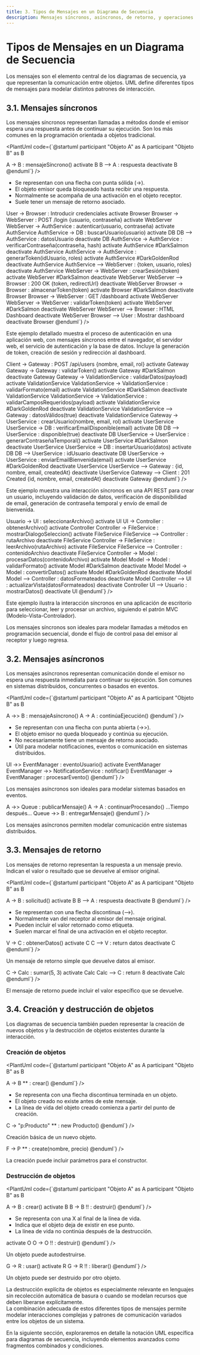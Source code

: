 ```yaml
---
title: 3. Tipos de Mensajes en un Diagrama de Secuencia
description: Mensajes síncronos, asíncronos, de retorno, y operaciones de creación y destrucción en UML
---
```



# Tipos de Mensajes en un Diagrama de Secuencia

Los mensajes son el elemento central de los diagramas de secuencia, ya que representan la comunicación entre objetos. UML define diferentes tipos de mensajes para modelar distintos patrones de interacción.

## 3.1. Mensajes síncronos

Los mensajes síncronos representan llamadas a métodos donde el emisor espera una respuesta antes de continuar su ejecución. Son los más comunes en la programación orientada a objetos tradicional.

<PlantUml code={`@startuml
participant "Objeto A" as A
participant "Objeto B" as B

A -> B : mensajeSíncrono()
activate B
B --> A : respuesta
deactivate B
@enduml`} />

<div>
  <ul>
    <li>Se representan con una flecha con punta sólida (→).</li>
    <li>El objeto emisor queda bloqueado hasta recibir una respuesta.</li>
    <li>Normalmente se acompaña de una activación en el objeto receptor.</li>
    <li>Suele tener un mensaje de retorno asociado.</li>
  </ul>
</div>

<Tabs>
  <TabItem label="Aplicación web">
    <div>
      <PlantUml code={`@startuml
actor "Usuario" as User
participant "Navegador" as Browser
participant "Servidor Web" as WebServer
participant "Servicio de Autenticación" as AuthService
database "Base de Datos" as DB

User -> Browser : Introducir credenciales
activate Browser
Browser -> WebServer : POST /login {usuario, contraseña}
activate WebServer
WebServer -> AuthService : autenticar(usuario, contraseña)
activate AuthService
AuthService -> DB : buscarUsuario(usuario)
activate DB
DB --> AuthService : datosUsuario
deactivate DB
AuthService -> AuthService : verificarContraseña(contraseña, hash)
activate AuthService #DarkSalmon
deactivate AuthService
AuthService -> AuthService : generarToken(idUsuario, roles)
activate AuthService #DarkGoldenRod
deactivate AuthService
AuthService --> WebServer : {token, usuario, roles}
deactivate AuthService
WebServer -> WebServer : crearSesión(token)
activate WebServer #DarkSalmon
deactivate WebServer
WebServer --> Browser : 200 OK {token, redirectUrl}
deactivate WebServer
Browser -> Browser : almacenarToken(token)
activate Browser #DarkSalmon
deactivate Browser
Browser -> WebServer : GET /dashboard
activate WebServer
WebServer -> WebServer : validarToken(token)
activate WebServer #DarkSalmon
deactivate WebServer
WebServer --> Browser : HTML Dashboard
deactivate WebServer
Browser --> User : Mostrar dashboard
deactivate Browser
@enduml`} />
      <p>Este ejemplo detallado muestra el proceso de autenticación en una aplicación web, con mensajes síncronos entre el navegador, el servidor web, el servicio de autenticación y la base de datos. Incluye la generación de token, creación de sesión y redirección al dashboard.</p>
    </div>
  </TabItem>
  
  <TabItem label="API REST">
    <div>
      <PlantUml code={`@startuml
participant "Cliente API" as Client
participant "API Gateway" as Gateway
participant "Servicio de Usuarios" as UserService
participant "Servicio de Validación" as ValidationService
database "Base de Datos" as DB

Client -> Gateway : POST /api/users {nombre, email, rol}
activate Gateway
Gateway -> Gateway : validarToken()
activate Gateway #DarkSalmon
deactivate Gateway
Gateway -> ValidationService : validarDatos(payload)
activate ValidationService
ValidationService -> ValidationService : validarFormato(email)
activate ValidationService #DarkSalmon
deactivate ValidationService
ValidationService -> ValidationService : validarCamposRequeridos(payload)
activate ValidationService #DarkGoldenRod
deactivate ValidationService
ValidationService --> Gateway : datosVálidos(true)
deactivate ValidationService
Gateway -> UserService : crearUsuario(nombre, email, rol)
activate UserService
UserService -> DB : verificarEmailDisponible(email)
activate DB
DB --> UserService : disponible(true)
deactivate DB
UserService -> UserService : generarContraseñaTemporal()
activate UserService #DarkSalmon
deactivate UserService
UserService -> DB : insertarUsuario(datos)
activate DB
DB --> UserService : idUsuario
deactivate DB
UserService -> UserService : enviarEmailBienvenida(email)
activate UserService #DarkGoldenRod
deactivate UserService
UserService --> Gateway : {id, nombre, email, createdAt}
deactivate UserService
Gateway --> Client : 201 Created {id, nombre, email, createdAt}
deactivate Gateway
@enduml`} />
      <p>Este ejemplo muestra una interacción síncronos en una API REST para crear un usuario, incluyendo validación de datos, verificación de disponibilidad de email, generación de contraseña temporal y envío de email de bienvenida.</p>
    </div>
  </TabItem>
  
  <TabItem label="Aplicación de escritorio">
    <div>
      <PlantUml code={`@startuml
actor Usuario
participant "Interfaz de Usuario" as UI
participant "Controlador" as Controller
participant "Modelo" as Model
participant "Servicio de Archivos" as FileService

Usuario -> UI : seleccionarArchivo()
activate UI
UI -> Controller : obtenerArchivo()
activate Controller
Controller -> FileService : mostrarDialogoSeleccion()
activate FileService
FileService --> Controller : rutaArchivo
deactivate FileService
Controller -> FileService : leerArchivo(rutaArchivo)
activate FileService
FileService --> Controller : contenidoArchivo
deactivate FileService
Controller -> Model : procesarDatos(contenidoArchivo)
activate Model
Model -> Model : validarFormato()
activate Model #DarkSalmon
deactivate Model
Model -> Model : convertirDatos()
activate Model #DarkGoldenRod
deactivate Model
Model --> Controller : datosFormateados
deactivate Model
Controller --> UI : actualizarVista(datosFormateados)
deactivate Controller
UI --> Usuario : mostrarDatos()
deactivate UI
@enduml`} />
      <p>Este ejemplo ilustra la interacción síncronos en una aplicación de escritorio para seleccionar, leer y procesar un archivo, siguiendo el patrón MVC (Modelo-Vista-Controlador).</p>
    </div>
  </TabItem>
</Tabs>

<Aside type="tip">
  Los mensajes síncronos son ideales para modelar llamadas a métodos en programación secuencial, donde el flujo de control pasa del emisor al receptor y luego regresa.
</Aside>

## 3.2. Mensajes asíncronos

Los mensajes asíncronos representan comunicación donde el emisor no espera una respuesta inmediata para continuar su ejecución. Son comunes en sistemas distribuidos, concurrentes o basados en eventos.

<PlantUml code={`@startuml
participant "Objeto A" as A
participant "Objeto B" as B

A ->> B : mensajeAsíncrono()
A -> A : continúaEjecución()
@enduml`} />

<div>
  <ul>
    <li>Se representan con una flecha con punta abierta (→>).</li>
    <li>El objeto emisor no queda bloqueado y continúa su ejecución.</li>
    <li>No necesariamente tiene un mensaje de retorno asociado.</li>
    <li>Útil para modelar notificaciones, eventos o comunicación en sistemas distribuidos.</li>
  </ul>
</div>

<Tabs>
  <TabItem label="Notificación de eventos">
    <div>
      <PlantUml code={`@startuml
participant "Interfaz" as UI
participant "Gestor de Eventos" as EventManager
participant "Servicio de Notificaciones" as NotificationService

UI ->> EventManager : eventoUsuario()
activate EventManager
EventManager ->> NotificationService : notificar()
EventManager -> EventManager : procesarEvento()
@enduml`} />
      <p>Los mensajes asíncronos son ideales para modelar sistemas basados en eventos.</p>
    </div>
  </TabItem>
  
  <TabItem label="Comunicación distribuida">
    <div>
      <PlantUml code={`@startuml
participant "Servicio A" as A
participant "Cola de Mensajes" as Queue
participant "Servicio B" as B

A ->> Queue : publicarMensaje()
A -> A : continuarProcesando()
...Tiempo después...
Queue ->> B : entregarMensaje()
@enduml`} />
      <p>Los mensajes asíncronos permiten modelar comunicación entre sistemas distribuidos.</p>
    </div>
  </TabItem>
</Tabs>

## 3.3. Mensajes de retorno

Los mensajes de retorno representan la respuesta a un mensaje previo. Indican el valor o resultado que se devuelve al emisor original.

<PlantUml code={`@startuml
participant "Objeto A" as A
participant "Objeto B" as B

A -> B : solicitud()
activate B
B --> A : respuesta
deactivate B
@enduml`} />

<div>
  <ul>
    <li>Se representan con una flecha discontinua (-->).</li>
    <li>Normalmente van del receptor al emisor del mensaje original.</li>
    <li>Pueden incluir el valor retornado como etiqueta.</li>
    <li>Suelen marcar el final de una activación en el objeto receptor.</li>
  </ul>
</div>

<Tabs>
  <TabItem label="Retorno simple">
    <div>
      <PlantUml code={`@startuml
participant "Vista" as V
participant "Controlador" as C

V -> C : obtenerDatos()
activate C
C --> V : return datos
deactivate C
@enduml`} />
      <p>Un mensaje de retorno simple que devuelve datos al emisor.</p>
    </div>
  </TabItem>
  
  <TabItem label="Retorno con valor específico">
    <div>
      <PlantUml code={`@startuml
participant "Cliente" as C
participant "Calculadora" as Calc

C -> Calc : sumar(5, 3)
activate Calc
Calc --> C : return 8
deactivate Calc
@enduml`} />
      <p>El mensaje de retorno puede incluir el valor específico que se devuelve.</p>
    </div>
  </TabItem>
</Tabs>

## 3.4. Creación y destrucción de objetos

Los diagramas de secuencia también pueden representar la creación de nuevos objetos y la destrucción de objetos existentes durante la interacción.

### Creación de objetos

<PlantUml code={`@startuml
participant "Objeto A" as A
participant "Objeto B" as B

A -> B ** : crear()
@enduml`} />

<div>
  <ul>
    <li>Se representa con una flecha discontinua terminada en un objeto.</li>
    <li>El objeto creado no existe antes de este mensaje.</li>
    <li>La línea de vida del objeto creado comienza a partir del punto de creación.</li>
  </ul>
</div>

<Tabs>
  <TabItem label="Creación básica">
    <div>
      <PlantUml code={`@startuml
participant "Cliente" as C

C -> "p:Producto" ** : new Producto()
@enduml`} />
      <p>Creación básica de un nuevo objeto.</p>
    </div>
  </TabItem>
  
  <TabItem label="Creación con parámetros">
    <div>
      <PlantUml code={`@startuml
participant "Fábrica" as F
participant "Producto" as P

F -> P ** : create(nombre, precio)
@enduml`} />
      <p>La creación puede incluir parámetros para el constructor.</p>
    </div>
  </TabItem>
</Tabs>

### Destrucción de objetos

<PlantUml code={`@startuml
participant "Objeto A" as A
participant "Objeto B" as B

A -> B : crear()
activate B
B -> B !! : destruir()
@enduml`} />

<div>
  <ul>
    <li>Se representa con una X al final de la línea de vida.</li>
    <li>Indica que el objeto deja de existir en ese punto.</li>
    <li>La línea de vida no continúa después de la destrucción.</li>
  </ul>
</div>

<Tabs>
  <TabItem label="Autodestrucción">
    <div>
      <PlantUml code={`@startuml
participant "Objeto" as O

activate O
O -> O !! : destruir()
@enduml`} />
      <p>Un objeto puede autodestruirse.</p>
    </div>
  </TabItem>
  
  <TabItem label="Destrucción por otro objeto">
    <div>
      <PlantUml code={`@startuml
participant "Gestor" as G
participant "Recurso" as R

G -> R : usar()
activate R
G -> R !! : liberar()
@enduml`} />
      <p>Un objeto puede ser destruido por otro objeto.</p>
    </div>
  </TabItem>
</Tabs>

<Aside type="caution">
  La destrucción explícita de objetos es especialmente relevante en lenguajes sin recolección automática de basura o cuando se modelan recursos que deben liberarse explícitamente.
</Aside>

<Aside type="note">
  La combinación adecuada de estos diferentes tipos de mensajes permite modelar interacciones complejas y patrones de comunicación variados entre los objetos de un sistema.
</Aside>

En la siguiente sección, exploraremos en detalle la notación UML específica para diagramas de secuencia, incluyendo elementos avanzados como fragmentos combinados y condiciones.
